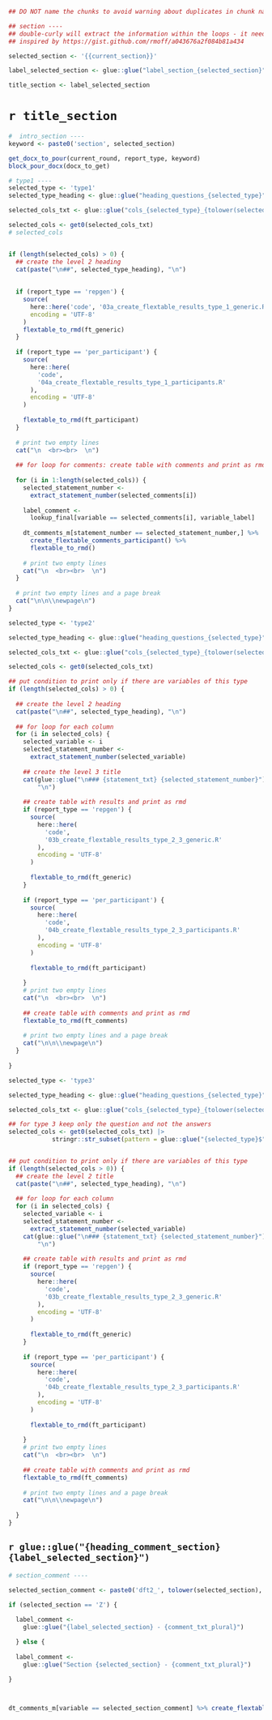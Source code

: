 \newpage


```r

## DO NOT name the chunks to avoid warning about duplicates in chunk names during the loop

## section ----
## double-curly will extract the information within the loops - it needs the single quotes around it
## inspired by https://gist.github.com/rmoff/a043676a2f084b81a434

selected_section <- '{{current_section}}'

label_selected_section <- glue::glue("label_section_{selected_section}") |> get()

title_section <- label_selected_section
```

# `r title_section`


```r
#  intro_section ----
keyword <- paste0('section', selected_section)

get_docx_to_pour(current_round, report_type, keyword)
block_pour_docx(docx_to_get)

```


```r
# type1 ----
selected_type <- 'type1'
selected_type_heading <- glue::glue("heading_questions_{selected_type}") |> get()

selected_cols_txt <- glue::glue("cols_{selected_type}_{tolower(selected_section)}")

selected_cols <- get0(selected_cols_txt)
# selected_cols


if (length(selected_cols) > 0) {
  ## create the level 2 heading
  cat(paste("\n##", selected_type_heading), "\n")
  
  
  if (report_type == 'repgen') {
    source(
      here::here('code', '03a_create_flextable_results_type_1_generic.R'),
      encoding = 'UTF-8'
    )
    flextable_to_rmd(ft_generic)
  }
  
  if (report_type == 'per_participant') {
    source(
      here::here(
        'code',
        '04a_create_flextable_results_type_1_participants.R'
      ),
      encoding = 'UTF-8'
    )
    
    flextable_to_rmd(ft_participant)
  }
  
  # print two empty lines
  cat("\n  <br><br>  \n")
  
  ## for loop for comments: create table with comments and print as rmd
  
  for (i in 1:length(selected_cols)) {
    selected_statement_number <-
      extract_statement_number(selected_comments[i])
    
    label_comment <-
      lookup_final[variable == selected_comments[i], variable_label]
    
    dt_comments_m[statement_number == selected_statement_number,] %>%
      create_flextable_comments_participant() %>%
      flextable_to_rmd()
    
    # print two empty lines
    cat("\n  <br><br>  \n")
  }
  
  # print two empty lines and a page break
  cat("\n\n\\newpage\n")
}

```


  
```r

selected_type <- 'type2'

selected_type_heading <- glue::glue("heading_questions_{selected_type}") |> get()

selected_cols_txt <- glue::glue("cols_{selected_type}_{tolower(selected_section)}")

selected_cols <- get0(selected_cols_txt)

## put condition to print only if there are variables of this type 
if (length(selected_cols) > 0) {
  
  ## create the level 2 heading
  cat(paste("\n##", selected_type_heading), "\n")
  
  ## for loop for each column
  for (i in selected_cols) {
    selected_variable <- i
    selected_statement_number <-
      extract_statement_number(selected_variable)
    
    ## create the level 3 title
    cat(glue::glue("\n### {statement_txt} {selected_statement_number}"),
        "\n")
    
    ## create table with results and print as rmd
    if (report_type == 'repgen') {
      source(
        here::here(
          'code',
          '03b_create_flextable_results_type_2_3_generic.R'
        ),
        encoding = 'UTF-8'
      )
      
      flextable_to_rmd(ft_generic)
    }
    
    if (report_type == 'per_participant') {
      source(
        here::here(
          'code',
          '04b_create_flextable_results_type_2_3_participants.R'
        ),
        encoding = 'UTF-8'
      )
      
      flextable_to_rmd(ft_participant)
      
    }
    # print two empty lines
    cat("\n  <br><br>  \n")
    
    ## create table with comments and print as rmd
    flextable_to_rmd(ft_comments)
    
    # print two empty lines and a page break
    cat("\n\n\\newpage\n")
  }
  
}
```


```r
selected_type <- 'type3'

selected_type_heading <- glue::glue("heading_questions_{selected_type}") |> get()

selected_cols_txt <- glue::glue("cols_{selected_type}_{tolower(selected_section)}")

## for type 3 keep only the question and not the answers
selected_cols <- get0(selected_cols_txt) |> 
            stringr::str_subset(pattern = glue::glue("{selected_type}$"))


## put condition to print only if there are variables of this type 
if (length(selected_cols > 0)) {
  ## create the level 2 title
  cat(paste("\n##", selected_type_heading), "\n")
  
  ## for loop for each column
  for (i in selected_cols) {
    selected_variable <- i
    selected_statement_number <-
      extract_statement_number(selected_variable)
    cat(glue::glue("\n### {statement_txt} {selected_statement_number}"),
        "\n")
    
    ## create table with results and print as rmd
    if (report_type == 'repgen') {
      source(
        here::here(
          'code',
          '03b_create_flextable_results_type_2_3_generic.R'
        ),
        encoding = 'UTF-8'
      )
      
      flextable_to_rmd(ft_generic)
    }
    
    if (report_type == 'per_participant') {
      source(
        here::here(
          'code',
          '04b_create_flextable_results_type_2_3_participants.R'
        ),
        encoding = 'UTF-8'
      )
      
      flextable_to_rmd(ft_participant)
      
    }
    # print two empty lines
    cat("\n  <br><br>  \n")
    
    ## create table with comments and print as rmd
    flextable_to_rmd(ft_comments)
    
    # print two empty lines and a page break
    cat("\n\n\\newpage\n")
    
  }
}
```



## `r glue::glue("{heading_comment_section} {label_selected_section}")`

```r
# section_comment ----

selected_section_comment <- paste0('dft2_', tolower(selected_section), '_comment')

if (selected_section == 'Z') {
  
  label_comment <-
    glue::glue("{label_selected_section} - {comment_txt_plural}")

  } else {
    
  label_comment <-
    glue::glue("Section {selected_section} - {comment_txt_plural}")
  
}



dt_comments_m[variable == selected_section_comment] %>% create_flextable_comments_participant()

```
